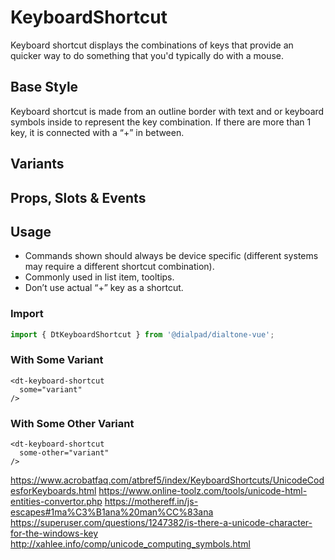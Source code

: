 
# KeyboardShortcut

<Subtitle>
    Keyboard shortcut displays the combinations of keys that provide an quicker way to do something that you'd typically
    do with a mouse.
</Subtitle>

## Base Style

Keyboard shortcut is made from an outline border with text and or keyboard symbols inside to represent the key
combination. If there are more than 1 key, it is connected with a “+” in between.

<Canvas>
  <Story id="components-keyboard-shortcut--default" />
</Canvas>

## Variants

<Canvas>
  <Story id="components-keyboard-shortcut--variants" />
</Canvas>

## Props, Slots & Events

<ArgsTable of={DtKeyboardShortcut} />

## Usage

- Commands shown should always be device specific (different systems may require a different shortcut combination).
- Commonly used in list item, tooltips.
- Don’t use actual “+” key as a shortcut.

### Import

```jsx
import { DtKeyboardShortcut } from '@dialpad/dialtone-vue';
```

### With Some Variant

```vue
<dt-keyboard-shortcut
  some="variant"
/>
```

### With Some Other Variant

```vue
<dt-keyboard-shortcut
  some-other="variant"
/>
```

<!-- markdownlint-disable -->
https://www.acrobatfaq.com/atbref5/index/KeyboardShortcuts/UnicodeCodesforKeyboards.html
https://www.online-toolz.com/tools/unicode-html-entities-convertor.php
https://mothereff.in/js-escapes#1ma%C3%B1ana%20man%CC%83ana
https://superuser.com/questions/1247382/is-there-a-unicode-character-for-the-windows-key
http://xahlee.info/comp/unicode_computing_symbols.html
